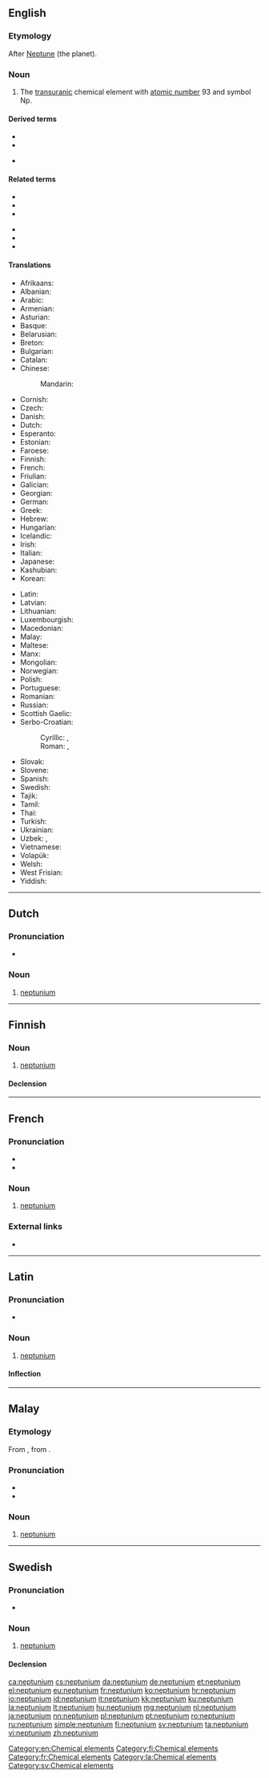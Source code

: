 {{also|Neptunium|neptuunium}}
==English==
{{elements|Np|uranium|U|plutonium|Pu}}

===Etymology===
After [[Neptune]] (the planet).

===Noun===
{{en-noun|-}}
{{wikipedia}}

# The [[transuranic]] chemical element with [[atomic number]] 93 and symbol Np.

====Derived terms====
{{der-top}}
* {{l|en|alpha-neptunium}}
* {{l|en|beta-neptunium}}
{{der-mid}}
* {{l|en|gamma-neptunium}}
{{der-bottom}}

====Related terms====
{{rel-top}}
* {{l|en|Neptune}}
* {{l|en|Neptunian}}
* {{l|en|Neptunianism}}
{{rel-mid}}
* {{l|en|Neptunism}}
* {{l|en|Neptunist}}
* {{l|en|neptunite}}
{{rel-bottom}}

====Translations====
{{trans-top|chemical element}}
* Afrikaans: {{t|af|neptunium}}
* Albanian: {{t|sq|neptun}}
* Arabic: {{t|ar|نِبْتُونْيُوم|m|tr=nibtunyum}}
* Armenian: {{t|hy|նեպտունիում}}
* Asturian: {{t|ast|neptuniu|m}}
* Basque: {{t|eu|neptunioa}}
* Belarusian: {{t|be|непту́нiй|m|sc=Cyrl}}
* Breton: {{t|br|neptuniom}}
* Bulgarian: {{t|bg|непту́ний|m}}
* Catalan: {{t+|ca|neptuni}}
* Chinese:
*: Mandarin: {{t+|cmn|镎|tr=ná}}
* Cornish: {{t|kw|neptunyum}}
* Czech: {{t+|cs|neptunium|n}}
* Danish: {{t+|da|neptunium|n}}
* Dutch: {{t+|nl|neptunium|n}}
* Esperanto: {{t|eo|neptunio}}
* Estonian: {{t+|et|neptuunium}}
* Faroese: {{t|fo|neptunium|n}}
* Finnish: {{t+|fi|neptunium}}
* French: {{t+|fr|neptunium|m}}
* Friulian: {{t|fur|netuni}}
* Galician: {{t+|gl|neptunio}}
* Georgian: {{t|ka|ნეპტუნიუმი}}
* German: {{t+|de|Neptunium|n}}
* Greek: {{t+|el|ποσειδώνιο|n}}
* Hebrew: {{t+|he|נפטוניום|tr=neptúnyum|sc=Hebr}}
* Hungarian: {{t+|hu|neptúnium}}
* Icelandic: {{t|is|neptún}}
* Irish: {{t|ga|neiptiúiniam}}
* Italian: {{t+|it|nettunio|m}}
* Japanese: {{t+|ja|ネプツニウム|tr=neputsuniumu}}
* Kashubian: {{t|csb|neptun}}
* Korean: {{t+|ko|넵투늄|sc=Kore}}
{{trans-mid}}
* Latin: {{t+|la|neptunium}}
* Latvian: {{t|lv|neptūnijs}}
* Lithuanian: {{t|lt|neptūnas}}
* Luxembourgish: {{t|lb|Neptunium}}
* Macedonian: {{t|mk|нептуниум|m|sc=Cyrl}}
* Malay: {{t|ms|neptunium}}
* Maltese: {{t|mt|neptunjum}}
* Manx: {{t|gv|nepçhunium}}
* Mongolian: {{t|mn|нептуни|sc=Cyrl}}
* Norwegian: {{t|no|neptunium}}
* Polish: {{t+|pl|neptun|m}}
* Portuguese: {{t+|pt|neptúnio|m}}
* Romanian: {{t+|ro|neptuniu|n}}
* Russian: {{t+|ru|непту́ний|m}}
* Scottish Gaelic: {{t|gd|neiptiùiniam}}
* Serbo-Croatian:
*: Cyrillic: {{t|sh|нептуниj|m}}, {{t|sh|нептуниjум|m}}
*: Roman: {{t+|sh|neptunij}}, {{t|sh|neptunijum}}
* Slovak: {{t|sk|neptunium|n}}
* Slovene: {{t+|sl|neptunij|m}}
* Spanish: {{t+|es|neptunio|m}}
* Swedish: {{t+|sv|neptunium|n}}
* Tajik: {{t|tg|нептуний|sc=Cyrl}}
* Tamil: {{t|ta|நெருப்பியம்|sc=Taml}}
* Thai: {{t|th|เนปทูเนียม|tr=nēpthūniam|sc=Thai}}
* Turkish: {{t+|tr|neptünyum}}
* Ukrainian: {{t|uk|нептунiй|m|tr=neptúnij|sc=Cyrl}}
* Uzbek: {{t+|uz|neptuniy}}, {{t|uz|нептуний|tr=neptuniy|sc=Cyrl}}
* Vietnamese: {{t|vi|neptuni}}
* Volapük: {{t|vo|neptunin}}
* Welsh: {{t|cy|neptwniwm}}
* West Frisian: {{t|fy|neptunium}}
* Yiddish: {{t|yi|נעפּטוניום|m}}
{{trans-bottom}}

[[Category:en:Chemical elements]]

----

==Dutch==
{{wikipedia|lang=nl}}
{{elements|Np|uranium|U|plutonium|Pu|lang=nl}}

===Pronunciation===
* {{audio|Nl-neptunium.ogg|Audio|lang=nl}}

===Noun===
{{nl-noun|n|-|-}}

# [[#English|neptunium]]

----

==Finnish==
{{wikipedia|lang=fi}}

===Noun===
{{fi-noun}}

# [[#English|neptunium]]

====Declension====
{{fi-decl-risti|neptunium|||a|i=0}}

[[Category:fi:Chemical elements]]

----

==French==
{{wikipedia|lang=fr}}

===Pronunciation===
* {{IPA|/nɛp.ty.njɔm/|lang=fr}}
* {{audio|Fr-Paris--neptunium.ogg|Audio (Paris)|lang=fr}}

===Noun===
{{fr-noun|m|-}}

# [[#English|neptunium]]

===External links===
* {{R:TLFi}}

[[Category:fr:Chemical elements]]

----

==Latin==
{{wikipedia|lang=la}}

===Pronunciation===
* {{la-IPA|neptūnium}}

===Noun===
{{la-noun|neptūnium||neptūniī|n|second}}

# [[#English|neptunium]]

====Inflection====
{{la-decl-2nd-N|neptūni}}

[[Category:la:Chemical elements]]

----

==Malay==
{{wikipedia|lang=ms}}
{{elements|Np|uranium|U|plutonium|Pu|lang=ms}}

===Etymology===
From {{etyl|en|ms}} {{m|en|neptunium}}, from {{m|ms|Neptune}}.

===Pronunciation===
* {{IPA|[nɛptuniom]|[nɛptuniəm]|lang=ms}}
* {{rhymes|iom|jom|om|lang=ms}}

===Noun===
{{head|ms|noun}}

# [[#English|neptunium]] {{gloss|chemical element}}

----

==Swedish==
{{wikipedia|lang=sv}}

===Pronunciation===
* {{IPA|/nɛpˈtʉːnɪɵm/|lang=sv}}

===Noun===
{{sv-noun|n}}

# [[#English|neptunium]]

====Declension====
{{sv-noun-unc-irreg-n|2=neptuniumet}}

[[Category:sv:Chemical elements]]

[[ca:neptunium]]
[[cs:neptunium]]
[[da:neptunium]]
[[de:neptunium]]
[[et:neptunium]]
[[el:neptunium]]
[[eu:neptunium]]
[[fr:neptunium]]
[[ko:neptunium]]
[[hr:neptunium]]
[[io:neptunium]]
[[id:neptunium]]
[[it:neptunium]]
[[kk:neptunium]]
[[ku:neptunium]]
[[la:neptunium]]
[[lt:neptunium]]
[[hu:neptunium]]
[[mg:neptunium]]
[[nl:neptunium]]
[[ja:neptunium]]
[[nn:neptunium]]
[[pl:neptunium]]
[[pt:neptunium]]
[[ro:neptunium]]
[[ru:neptunium]]
[[simple:neptunium]]
[[fi:neptunium]]
[[sv:neptunium]]
[[ta:neptunium]]
[[vi:neptunium]]
[[zh:neptunium]]